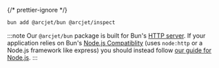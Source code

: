 
{/* prettier-ignore */}
<SelectableContent client:load frameworkSwitcher>
<div>

```bash
bun add @arcjet/bun @arcjet/inspect
```

</div>
</SelectableContent>

:::note
Our `@arcjet/bun` package is built for
Bun's [HTTP server](https://bun.sh/docs/api/http). If your application relies
on Bun's [Node.js Compatiblity](https://bun.sh/docs/runtime/nodejs-apis)
(uses `node:http` or a Node.js framework like express) you should instead
follow [our guide for Node.js](/shield/quick-start?f=node-js).
:::
